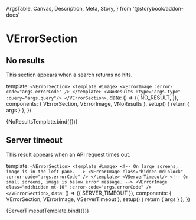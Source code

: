   ArgsTable,
  Canvas,
  Description,
  Meta,
  Story,
} from '@storybook/addon-docs'



<Meta title="Components/VErrorSection" component={VErrorSection} />

# VErrorSection

<Description of={VErrorSection} />

<ArgsTable of={VErrorSection} />

## No results

This section appears when a search returns no hits.

  template: `
    <VErrorSection>
      <template #image>
       <VErrorImage :error-code="args.errorCode" />
      </template>
      <VNoResults :type="args.type" :query="args.query"/>
    </VErrorSection>
    `,
  data: () => ({
    NO_RESULT,
  }),
  components: { VErrorSection, VErrorImage, VNoResults },
  setup() {
    return { args }
  },
})

<Canvas>
  <Story
    name="No result"
    args={{
      errorCode: NO_RESULT,
      type: 'image',
      query: {
        license: '',
        license_type: '',
        mature: false,
        q: 'sad person',
        searchBy: '',
      },
    }}
  >
    {NoResultsTemplate.bind({})}
  </Story>
</Canvas>

## Server timeout

This result appears when an API request times out.

  template: `
    <VErrorSection>
      <template #image>
        <!-- On large screens, image is in the left pane. -->
        <VErrorImage class="hidden md:block" :error-code="args.errorCode" />
      </template>
      <VServerTimeout/>
      <!-- On small screens, image is below error message. -->
      <VErrorImage class="md:hidden mt-10" :error-code="args.errorCode" />
    </VErrorSection>
  `,
  data: () => ({ SERVER_TIMEOUT }),
  components: { VErrorSection, VErrorImage, VServerTimeout },
  setup() {
    return { args }
  },
})

<Canvas>
  <Story name="Server timeout" args={{ errorCode: SERVER_TIMEOUT }}>
    {ServerTimeoutTemplate.bind({})}
  </Story>
</Canvas>

